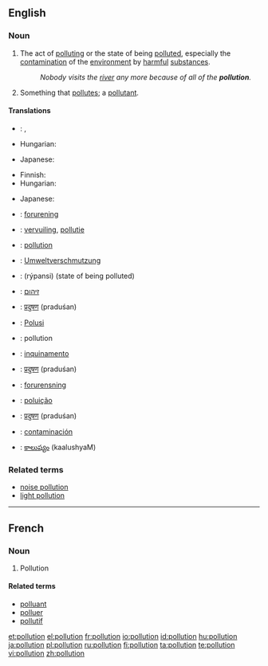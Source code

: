 {{wikipedia}}
==English==

===Noun===
{{en-noun}}

# The act of [[polluting]] or the state of being [[polluted]], especially the [[contamination]] of the [[environment]] by [[harmful]] [[substance]]s.
#:''Nobody visits the [[river]] any more because of all of the '''pollution'''.''
# Something that [[pollute]]s; a [[pollutant]].

====Translations====
{{trans-top|the contamination of the environment by harmful substances}}
*{{ttbc|Finnish}}: {{t-|fi|saastuminen}} {{qualifier|state}}, {{t-|fi|saastuttaminen}} {{qualifier|act}}
* Hungarian: {{t|hu|környezetszennyezés}}
{{trans-mid}}
* Japanese: {{t|ja|sc=Jpan|汚染|tr=osen}}
{{trans-bottom}}

{{trans-top|something that pollutes; a pollutant}}
*Finnish: {{t-|fi|saaste}}
* Hungarian: {{t|hu|szennyeződés}}
{{trans-mid}}
* Japanese: {{t|ja|sc=Jpan|汚染物質|tr=osen-busshitsu}}
{{trans-bottom}}

{{checktrans-top}}
*{{ttbc|Danish}}: [[forurening]]
*{{ttbc|Dutch}}: [[vervuiling]], [[pollutie]]
*{{ttbc|French}}: [[pollution]] {{f}}
*{{ttbc|German}}: [[Umweltverschmutzung]]
*{{ttbc|Greek}}: {{t|el|ρύπανση|f|sc=Grek}} (rýpansi) (state of being polluted)
*{{ttbc|Hebrew}}: [[זיהום]]
*{{ttbc|Hindi}}: [[प्रदुषण]] (praduśan)
*{{ttbc|Indonesian}}: [[Polusi]]
{{checktrans-mid}}
*{{ttbc|Interlingua}}: pollution
*{{ttbc|Italian}}: [[inquinamento]]
*{{ttbc|Marathi}}: [[प्रदुषण]] (praduśan)
*{{ttbc|Norwegian}}: [[forurensning]]
*{{ttbc|Portuguese}}: [[poluição]] {{f}}
*{{ttbc|Sanskrit}}: [[प्रदुषण]] (praduśan)
*{{ttbc|Spanish}}: [[contaminación]]
*{{ttbc|Telugu}}: [[కాలుష్యం]] (kaalushyaM)
{{checktrans-bottom}}

===Related terms===
*[[noise pollution]]
*[[light pollution]]
----
==French==

===Noun===
{{fr-noun|f}}

# Pollution

====Related terms====
*[[polluant]]
*[[polluer]]
*[[pollutif]]

[[et:pollution]]
[[el:pollution]]
[[fr:pollution]]
[[io:pollution]]
[[id:pollution]]
[[hu:pollution]]
[[ja:pollution]]
[[pl:pollution]]
[[ru:pollution]]
[[fi:pollution]]
[[ta:pollution]]
[[te:pollution]]
[[vi:pollution]]
[[zh:pollution]]